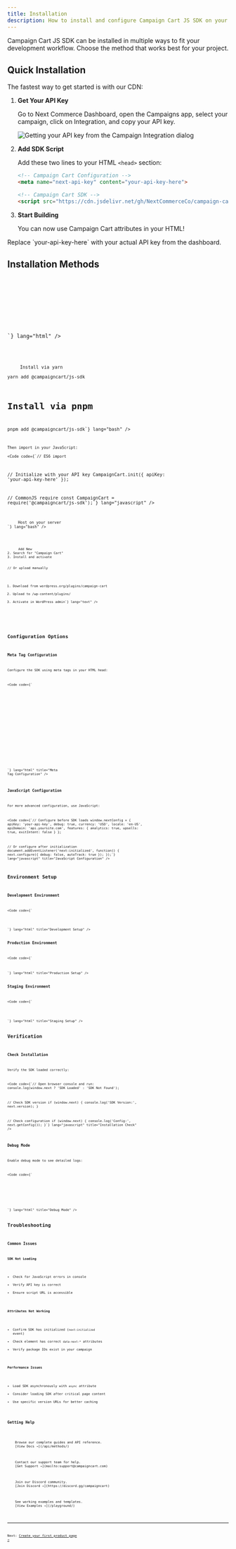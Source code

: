 ```yaml
---
title: Installation
description: How to install and configure Campaign Cart JS SDK on your website
---
```



Campaign Cart JS SDK can be installed in multiple ways to fit your development workflow. Choose the method that works best for your project.

## Quick Installation

The fastest way to get started is with our CDN:

<Steps>

1. **Get Your API Key**

   Go to Next Commerce Dashboard, open the Campaigns app, select your campaign, click on Integration, and copy your API key.

   <Image src={getApiKeyImage} alt="Getting your API key from the Campaign Integration dialog" />

2. **Add SDK Script**

   Add these two lines to your HTML `<head>` section:

   ```html title="HTML Head Section"
   <!-- Campaign Cart Configuration -->
   <meta name="next-api-key" content="your-api-key-here">

   <!-- Campaign Cart SDK -->
   <script src="https://cdn.jsdelivr.net/gh/NextCommerceCo/campaign-cart@v0.3.1/dist/loader.js" type="module"></script>
   ```

3. **Start Building**

   You can now use Campaign Cart attributes in your HTML!

</Steps>

<Aside type="tip">
Replace `your-api-key-here` with your actual API key from the dashboard.
</Aside>

## Installation Methods

<Tabs>
  <TabItem label="CDN (Recommended)">
    <Code code={`<!-- Latest version -->
<script src="https://cdn.jsdelivr.net/gh/NextCommerceCo/campaign-cart@v0.3.1/dist/loader.js" type="module"></script>

<!-- Specific version (recommended for production) -->
<script src="https://campaign-cart-v2.pages.dev/v2.1.0/loader.js"></script>

<!-- With integrity check -->
<script 
  src="https://cdn.jsdelivr.net/gh/NextCommerceCo/campaign-cart@v0.3.1/dist/loader.js"
  integrity="sha384-..."
  crossorigin="anonymous">
</script>`} lang="html" />
  </TabItem>

  <TabItem label="NPM Package">
    <Code code={`# Install via npm
npm install @campaigncart/js-sdk

# Install via yarn  
yarn add @campaigncart/js-sdk

# Install via pnpm
pnpm add @campaigncart/js-sdk`} lang="bash" />
    
    Then import in your JavaScript:
    
    <Code code={`// ES6 import

// Initialize with your API key
CampaignCart.init({
  apiKey: 'your-api-key-here'
});

// CommonJS require
const CampaignCart = require('@campaigncart/js-sdk');`} lang="javascript" />
  </TabItem>

  <TabItem label="Self-Hosted">
    <Code code={`# Download the SDK
curl -o campaign-cart.js https://cdn.jsdelivr.net/gh/NextCommerceCo/campaign-cart@v0.3.1/dist/loader.js

# Host on your server
<script src="/js/campaign-cart.js"></script>`} lang="bash" />
  </TabItem>

  <TabItem label="WordPress Plugin">
    <Code code={`// Install via WordPress admin
1. Go to Plugins > Add New
2. Search for "Campaign Cart"
3. Install and activate

// Or upload manually
1. Download from wordpress.org/plugins/campaign-cart
2. Upload to /wp-content/plugins/
3. Activate in WordPress admin`} lang="text" />
  </TabItem>
</Tabs>

## Configuration Options

### Meta Tag Configuration

Configure the SDK using meta tags in your HTML head:

<Code code={`<!-- Required: Your API key -->
<meta name="next-api-key" content="your-api-key">

<!-- Optional: Page type for analytics -->
<meta name="next-page-type" content="product">

<!-- Optional: Enable debug mode -->
<meta name="next-debug" content="true">

<!-- Optional: Custom domain for API calls -->
<meta name="next-api-domain" content="api.yoursite.com">

<!-- Optional: Currency override -->
<meta name="next-currency" content="EUR">

<!-- Optional: Language/locale -->
<meta name="next-locale" content="en-US">`} lang="html" title="Meta Tag Configuration" />

### JavaScript Configuration

For more advanced configuration, use JavaScript:

<Code code={`// Configure before SDK loads
window.nextConfig = {
  apiKey: 'your-api-key',
  debug: true,
  currency: 'USD',
  locale: 'en-US',
  apiDomain: 'api.yoursite.com',
  features: {
    analytics: true,
    upsells: true,
    exitIntent: false
  }
};

// Or configure after initialization
document.addEventListener('next:initialized', function() {
  next.configure({
    debug: false,
    autoTrack: true
  });
});`} lang="javascript" title="JavaScript Configuration" />

## Environment Setup

### Development Environment

<Code code={`<!-- Development with debug enabled -->
<meta name="next-api-key" content="dev_your-api-key">
<meta name="next-debug" content="true">
<meta name="next-env" content="development">

<script src="https://cdn.jsdelivr.net/gh/NextCommerceCo/campaign-cart@v0.3.1/dist/loader.js" type="module"></script>`} lang="html" title="Development Setup" />

### Production Environment

<Code code={`<!-- Production with specific version -->
<meta name="next-api-key" content="live_your-api-key">
<meta name="next-env" content="production">

<script 
  src="https://campaign-cart-v2.pages.dev/v2.1.0/loader.js"
  async>
</script>`} lang="html" title="Production Setup" />

### Staging Environment

<Code code={`<!-- Staging environment -->
<meta name="next-api-key" content="staging_your-api-key">
<meta name="next-debug" content="true">
<meta name="next-env" content="staging">

<script src="https://cdn.jsdelivr.net/gh/NextCommerceCo/campaign-cart@v0.3.1/dist/loader.js" type="module"></script>`} lang="html" title="Staging Setup" />

## Verification

### Check Installation

Verify the SDK loaded correctly:

<Code code={`// Open browser console and run:
console.log(window.next ? 'SDK Loaded' : 'SDK Not Found');

// Check SDK version
if (window.next) {
  console.log('SDK Version:', next.version);
}

// Check configuration
if (window.next) {
  console.log('Config:', next.getConfig());
}`} lang="javascript" title="Installation Check" />

### Debug Mode

Enable debug mode to see detailed logs:

<Code code={`<!-- Enable via meta tag -->
<meta name="next-debug" content="true">

<!-- Or enable via JavaScript -->
<script>
  window.nextConfig = { debug: true };
</script>

<!-- Or enable after load -->
<script>
  document.addEventListener('next:initialized', function() {
    next.enableDebug();
  });
</script>`} lang="html" title="Debug Mode" />

## Troubleshooting

### Common Issues

**SDK Not Loading**
- Check for JavaScript errors in console
- Verify API key is correct
- Ensure script URL is accessible

**Attributes Not Working**  
- Confirm SDK has initialized (`next:initialized` event)
- Check element has correct `data-next-*` attributes
- Verify package IDs exist in your campaign

**Performance Issues**
- Load SDK asynchronously with `async` attribute
- Consider loading SDK after critical page content
- Use specific version URLs for better caching

### Getting Help

<CardGrid>
  <Card title="Documentation" icon="book-open">
    Browse our complete guides and API reference.
    [View Docs →](/api/methods/)
  </Card>

  <Card title="Support" icon="chat-bubble-left-ellipsis">
    Contact our support team for help.
    [Get Support →](mailto:support@campaigncart.com)
  </Card>

  <Card title="Community" icon="user-group">
    Join our Discord community.
    [Join Discord →](https://discord.gg/campaigncart)
  </Card>

  <Card title="Examples" icon="code-bracket">
    See working examples and templates.
    [View Examples →](/playground/)
  </Card>
</CardGrid>

---

Next: [Create your first product page →](/first-product-page/)